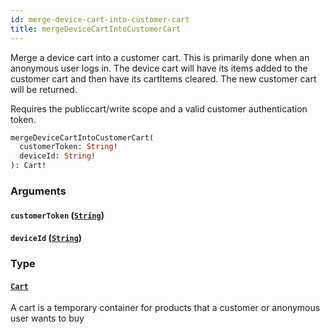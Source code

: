 ```yaml
---
id: merge-device-cart-into-customer-cart
title: mergeDeviceCartIntoCustomerCart
---
```



Merge a device cart into a customer cart. This is primarily done when an anonymous user logs in.
The device cart will have its items added to the customer cart and then have
its cartItems cleared. The new customer cart will be returned.

Requires the publiccart/write scope and a valid customer authentication token.


```graphql
mergeDeviceCartIntoCustomerCart(
  customerToken: String!
  deviceId: String!
): Cart!

```


### Arguments

#### `customerToken` ([`String`](/developers/demandhq-apis/storefront-api/graphql/reference/scalars/string))




#### `deviceId` ([`String`](/developers/demandhq-apis/storefront-api/graphql/reference/scalars/string))




### Type

#### [`Cart`](/developers/demandhq-apis/storefront-api/graphql/reference/objects/cart) 

A cart is a temporary container for products that a customer or anonymous user wants to buy




